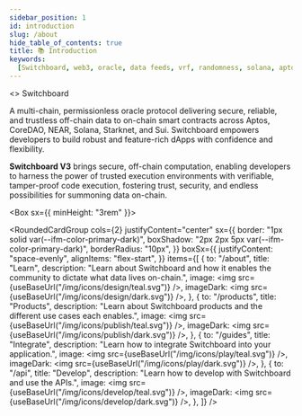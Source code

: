 ```yaml
---
sidebar_position: 1
id: introduction
slug: /about
hide_table_of_contents: true
title: 📚 Introduction
keywords:
  [Switchboard, web3, oracle, data feeds, vrf, randomness, solana, aptos, near]
---
```



<Grid container spacing={3} justifyContent="space-evenly" alignItems="center">
  <Grid item xs={12} md={5}>
    <>
      <Typography
        sx={{
          color: "var(--ifm-color-primary-light)",
          fontWeight: 600,
        }}
        variant="h1"
      >
        Switchboard
      </Typography>
      <p>
        A multi-chain, permissionless oracle protocol delivering secure,
        reliable, and trustless off-chain data to on-chain smart contracts
        across Aptos, CoreDAO, NEAR, Solana, Starknet, and Sui. Switchboard
        empowers developers to build robust and feature-rich dApps with
        confidence and flexibility.
      </p>
      <p>
        <strong>Switchboard V3</strong> brings secure, off-chain computation,
        enabling developers to harness the power of trusted execution
        environments with verifiable, tamper-proof code execution, fostering
        trust, security, and endless possibilities for summoning data on-chain.
      </p>
    </>
  </Grid>
  <Grid item xs={12} md={4}>
    <ChainComponent
      hideTitle
      items={[
        {
          to: "/aptos",
          title: "Aptos",
          description: "Integrate Switchboard on Aptos.",
          image: useBaseUrl("/img/icons/aptos/logo.svg"),
          imageDark: useBaseUrl("/img/icons/aptos/dark.svg"),
        },
        {
          to: "/arbitrum",
          title: "Arbitrum",
          description: "Integrate Switchboard on Abitrum.",
          image: useBaseUrl("/img/icons/arbitrum/logo.svg"),
          imageDark: useBaseUrl("/img/icons/arbitrum/logo.svg"),
        },
        {
          to: "/coredao",
          title: "CoreDAO",
          description: "Integrate Switchboard on CoreDAO.",
          image: useBaseUrl("/img/icons/coredao/logo.svg"),
          imageDark: useBaseUrl("/img/icons/coredao/dark.svg"),
        },
        {
          to: "/near",
          title: "Near",
          description: "Integrate Switchboard on Near.",
          image: useBaseUrl("/img/icons/near/logo.svg"),
          imageDark: useBaseUrl("/img/icons/near/dark.svg"),
        },
        {
          to: "/solana",
          title: "Solana",
          description: "Integrate Switchboard on Solana.",
          image: useBaseUrl("/img/icons/solana/logo.svg"),
          imageDark: useBaseUrl("/img/icons/solana/logo.svg"),
        },
        {
          to: "/sui",
          title: "Sui",
          description: "Integrate Switchboard on Sui.",
          image: useBaseUrl("/img/icons/sui/logo.svg"),
          imageDark: useBaseUrl("/img/icons/sui/dark.svg"),
        },
        {
          to: "#",
          title: "StarkNet",
          description: "Integrate Switchboard on StarkNet.",
          image: useBaseUrl("/img/icons/starknet/logo.svg"),
          imageDark: useBaseUrl("/img/icons/starknet/dark.svg"),
          comingSoon: true,
        },
      ]}
    />
  </Grid>
</Grid>

<Box sx={{ minHeight: "3rem" }}></Box>

<RoundedCardGroup
  cols={2}
  justifyContent="center"
  sx={{
    border: "1px solid var(--ifm-color-primary-dark)",
    boxShadow: "2px 2px 5px var(--ifm-color-primary-dark)",
    borderRadius: "10px",
  }}
  boxSx={{
    justifyContent: "space-evenly",
    alignItems: "flex-start",
  }}
  items={[
    {
      to: "/about",
      title: "Learn",
      description:
        "Learn about Switchboard and how it enables the community to dictate what data lives on-chain.",
      image: <img src={useBaseUrl("/img/icons/design/teal.svg")} />,
      imageDark: <img src={useBaseUrl("/img/icons/design/dark.svg")} />,
    },
    {
      to: "/products",
      title: "Products",
      description:
        "Learn about Switchboard products and the different use cases each enables.",
      image: <img src={useBaseUrl("/img/icons/publish/teal.svg")} />,
      imageDark: <img src={useBaseUrl("/img/icons/publish/dark.svg")} />,
    },
    {
      to: "/guides",
      title: "Integrate",
      description: "Learn how to integrate Switchboard into your application.",
      image: <img src={useBaseUrl("/img/icons/play/teal.svg")} />,
      imageDark: <img src={useBaseUrl("/img/icons/play/dark.svg")} />,
    },
    {
      to: "/api",
      title: "Develop",
      description: "Learn how to develop with Switchboard and use the APIs.",
      image: <img src={useBaseUrl("/img/icons/develop/teal.svg")} />,
      imageDark: <img src={useBaseUrl("/img/icons/develop/dark.svg")} />,
    },
  ]}
/>
